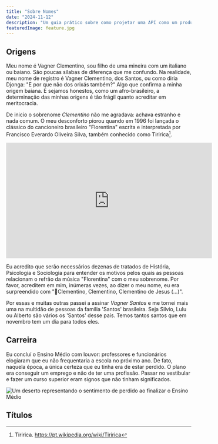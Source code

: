 ```yaml
---
title: "Sobre Nomes"
date: "2024-11-12"
description: "Um guia prático sobre como projetar uma API como um produto"
featuredImage: feature.jpg
---
```


## Origens

Meu nome é Vagner Clementino, sou filho de uma mineira com um italiano ou
baiano. São poucas sílabas de diferença que me confundo. Na realidade, meu nome
de registro é Vagner Clementino, dos Santos, ou como diria Djonga: "E por que
não dos orixás também?" Algo que confirma a minha origem baiana. E sejamos
honestos, como um afro-brasileiro, a determinação das minhas origens é tão
frágil quanto acreditar em meritocracia.

De inicio o sobrenome _Clementino_ não me agradava: achava estranho e nada
comum. O meu desconforto piorou quando em 1996 foi lançada o clássico do
cancioneiro brasileiro "Florentina" escrita e interpretada por Francisco
Everardo Oliveira Silva, também conhecido como Tiririca[^1].

<iframe width="560" 
        height="315"
        src="https://www.youtube.com/embed/uiem5_bJRLM"
        title="Clipe oficial da música Florentina"
        frameborder="0">
</iframe>

Eu acredito que serão necessários dezenas de tratados de História, Psicologia e
Sociologia para entender os motivos pelos quais as pessoas relacionam o refrão
da música "Florentina" com o meu sobrenome. Por favor, acreditem em mim,
inúmeras vezes, ao dizer o meu nome, eu era surpreendido com "🎵Clementino,
Clementino, Clementino de Jesus (...)".

Por essas e muitas outras passei a assinar _Vagner Santos_ e me tornei mais uma
na multidão de pessoas da família 'Santos' brasileira. Seja Silvio, Lulu ou
Alberto são vários os 'Santos' desse país. Temos tantos santos que em novembro
tem um dia para todos eles.

## Carreira

Eu concluí o Ensino Médio com louvor: professores e funcionários elogiaram que
eu não frequentaria a escola no próximo ano. De fato, naquela época, a única
certeza que eu tinha era de estar perdido. O plano era conseguir um emprego e
não de ter uma profissão. Passar no vestibular e fazer um curso superior eram
signos que não tinham significados.

![Um deserto representando o sentimento de perdido ao finalizar o Ensino
Médio](./deserto.webp)

## Títulos


[^1]:
    Tiririca.
    https://pt.wikipedia.org/wiki/Tiririca
